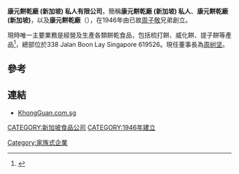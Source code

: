 {{Multiple issues|
{{Primarysources|time=2021-01-31T07:07:50+00:00}}
{{Refimprove|time=2021-01-31T07:07:50+00:00}}
}}
'''康元餅乾廠 (新加坡) 私人有限公司'''，簡稱'''康元餅乾廠 (新加坡) 私人'''、'''康元餅乾廠 (新加坡)'''，以及'''康元餅乾廠'''（'''{{lang-en|Khong Guan Biscuit Factory (Singapore) Private Limited}}'''），在1946年由已故[[周子敬|周子敬]]兄弟創立。

現時唯一主要業務是經營及生產各類餅乾食品，包括梳打餅、威化餅、提子餅等產品<ref>{{Cite web |url=http://www.khongguan.com.sg/products |title=康元餅乾廠 (新加坡) 私人有限公司提供資料 |access-date=2012-02-26 |archive-date=2021-08-18 |archive-url=https://web.archive.org/web/20210818095924/http://www.khongguan.com.sg/products/ |dead-url=no }}</ref>，總部位於338 Jalan Boon Lay Singapore 619526。現任董事長為[[周树坚|周树坚]]。

==參考==
{{reflist}}

==連結==
*[http://www.khongguan.com.sg KhongGuan.com.sg] {{Wayback|url=http://www.khongguan.com.sg/ |date=20210818093422 }}

[[CATEGORY:新加坡食品公司|CATEGORY:新加坡食品公司]]
[[CATEGORY:1946年建立|CATEGORY:1946年建立]]
[[Category:家族式企業|Category:家族式企業]]
{{company-stub}}